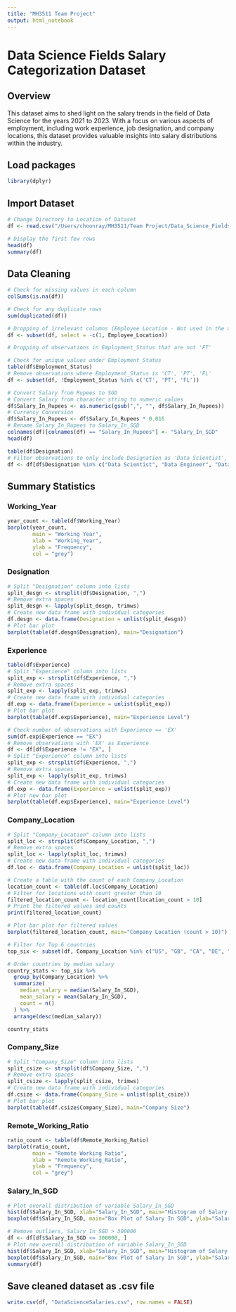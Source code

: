 ```yaml
---
title: "MH3511 Team Project"
output: html_notebook
---
```


# Data Science Fields Salary Categorization Dataset

## Overview
This dataset aims to shed light on the salary trends in the field of Data Science for the years 2021 to 2023. With a focus on various aspects of employment, including work experience, job designation, and company locations, this dataset provides valuable insights into salary distributions within the industry.

## Load packages
```r
library(dplyr)
```

## Import Dataset
```r
# Change Directory to Location of Dataset
df <- read.csv("/Users/choonray/MH3511/Team Project/Data_Science_Fields_Salary_Categorization.csv")

# Display the first few rows
head(df)
summary(df)
```

## Data Cleaning
```r
# Check for missing values in each column
colSums(is.na(df))
```

```r
# Check for any duplicate rows
sum(duplicated(df))
```

```r
# Dropping of irrelevant columns (Employee Location - Not used in the analysis)
df <- subset(df, select = -c(1, Employee_Location))
```

```r
# Dropping of observations in Employment_Status that are not 'FT'

# Check for unique values under Employment_Status
table(df$Employment_Status)
# Remove observations where Employment_Status is 'CT', 'PT', 'FL'
df <- subset(df, !Employment_Status %in% c('CT', 'PT', 'FL'))
```

```r
# Convert Salary from Rupees to SGD
# Convert Salary from character string to numeric values
df$Salary_In_Rupees <- as.numeric(gsub(",", "", df$Salary_In_Rupees))
# Currency Conversion
df$Salary_In_Rupees <- df$Salary_In_Rupees * 0.016
# Rename Salary_In_Rupees to Salary_In_SGD
colnames(df)[colnames(df) == "Salary_In_Rupees"] <- "Salary_In_SGD"
head(df)
```


```r
table(df$Designation)
# Filter observations to only include Designation as 'Data Scientist', 'Data Engineer', 'Data Analyst', 'Machine Learning Engineer'
df <- df[df$Designation %in% c("Data Scientist", "Data Engineer", "Data Analyst", "Machine Learning Engineer"), ]
```

## Summary Statistics

### Working_Year
```r
year_count <- table(df$Working_Year)
barplot(year_count, 
        main = "Working Year", 
        xlab = "Working_Year", 
        ylab = "Frequency", 
        col = "grey")
```
### Designation
```r
# Split "Designation" column into lists
split_desgn <- strsplit(df$Designation, ",")
# Remove extra spaces
split_desgn <- lapply(split_desgn, trimws)
# Create new data frame with individual categories
df.desgn <- data.frame(Designation = unlist(split_desgn))
# Plot bar plot
barplot(table(df.desgn$Designation), main="Designation")
```
### Experience
```r
table(df$Experience)
# Split "Experience" column into lists
split_exp <- strsplit(df$Experience, ",")
# Remove extra spaces
split_exp <- lapply(split_exp, trimws)
# Create new data frame with individual categories
df.exp <- data.frame(Experience = unlist(split_exp))
# Plot bar plot
barplot(table(df.exp$Experience), main="Experience Level")

# Check number of observations with Experience == 'EX'
sum(df.exp$Experience == "EX")
# Remove observations with 'EX' as Experience
df <- df[df$Experience != "EX", ]
# Split "Experience" column into lists
split_exp <- strsplit(df$Experience, ",")
# Remove extra spaces
split_exp <- lapply(split_exp, trimws)
# Create new data frame with individual categories
df.exp <- data.frame(Experience = unlist(split_exp))
# Plot new bar plot
barplot(table(df.exp$Experience), main="Experience Level")
```
### Company_Location
```r
# Split "Company_Location" column into lists
split_loc <- strsplit(df$Company_Location, ",")
# Remove extra spaces
split_loc <- lapply(split_loc, trimws)
# Create new data frame with individual categories
df.loc <- data.frame(Company_Location = unlist(split_loc))

# Create a table with the count of each Company_Location
location_count <- table(df.loc$Company_Location)
# Filter for locations with count greater than 10
filtered_location_count <- location_count[location_count > 10]
# Print the filtered values and counts
print(filtered_location_count)

# Plot bar plot for filtered values
barplot(filtered_location_count, main="Company Location (count > 10)")
```
```r
# Filter for Top 6 countries
top_six <- subset(df, Company_Location %in% c("US", "GB", "CA", "DE", "IN", "FR"))

# Order countries by median salary
country_stats <- top_six %>%
  group_by(Company_Location) %>%
  summarize(
    median_salary = median(Salary_In_SGD),
    mean_salary = mean(Salary_In_SGD),
    count = n()
  ) %>%
  arrange(desc(median_salary))

country_stats
```
### Company_Size
```r
# Split "Company_Size" column into lists
split_csize <- strsplit(df$Company_Size, ",")
# Remove extra spaces
split_csize <- lapply(split_csize, trimws)
# Create new data frame with individual categories
df.csize <- data.frame(Company_Size = unlist(split_csize))
# Plot bar plot
barplot(table(df.csize$Company_Size), main="Company Size")
```
### Remote_Working_Ratio
```r
ratio_count <- table(df$Remote_Working_Ratio)
barplot(ratio_count, 
        main = "Remote Working Ratio", 
        xlab = "Remote_Working_Ratio", 
        ylab = "Frequency", 
        col = "grey")
```
### Salary_In_SGD
```r
# Plot overall distribution of variable Salary_In_SGD
hist(df$Salary_In_SGD, xlab="Salary_In_SGD", main="Histogram of Salary In SGD")
boxplot(df$Salary_In_SGD, main="Box Plot of Salary In SGD", ylab="Salary_In_SGD")

# Remove outliers, Salary_In_SGD > 300000
df <- df[df$Salary_In_SGD <= 300000, ]
# Plot new overall distribution of variable Salary_In_SGD
hist(df$Salary_In_SGD, xlab="Salary_In_SGD", main="Histogram of Salary In SGD")
boxplot(df$Salary_In_SGD, main="Box Plot of Salary In SGD", ylab="Salary_In_SGD")
summary(df)
```
## Save cleaned dataset as .csv file
```r
write.csv(df, "DataScienceSalaries.csv", row.names = FALSE)
```